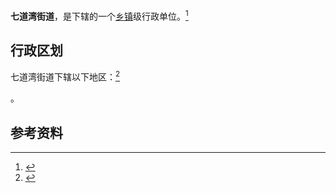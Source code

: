 {{中国乡级行政区|65/01/05/008/000}}

'''七道湾街道'''，是{{PRC admin/fullname|65/01/05/008/000|3}}下辖的一个[[乡镇|乡镇]]级行政单位。<ref>{{PRC admin/ref sgc|{{PRC admin/parent|65/01/05/008/000}}}}</ref>

== 行政区划 ==

七道湾街道下辖以下地区：<ref>{{PRC admin/ref sgc|65/01/05/008/000}}</ref>

{{PRC admin/children|65/01/05/008/000}}。

== 参考资料 ==

{{reflist}}

{{行政区划小作品}}
{{PRC admin/navcat|65/01/05/008/000}}